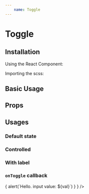 ```yaml
---
    name: Toggle
---
```



# Toggle
## Installation

Using the React Component:


Importing the scss:


## Basic Usage

<Playground>
    <Toggle />
</Playground>

## Props
<PropsTable of={Toggle}/>


## Usages
### Default state
<Playground>
    <Toggle defaultOn={true} />
</Playground>

### Controlled
<Playground>
    <Toggle on />
</Playground>

### With label
<Playground>
    <Toggle title="I can be toggled on and off." />
</Playground>

### `onToggle` callback
<Playground>
    <Toggle onToggle={ (val) => { alert(`Hello. input value: ${val}`) } } />
</Playground>
